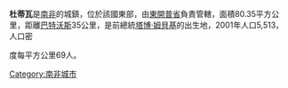 '''杜蒂瓦'''是[[南非|南非]]的城鎮，位於該國東部，由[[東開普省|東開普省]]負責管轄，面積80.35平方公里，距離[[巴特沃斯|巴特沃斯]]35公里，是前總統[[塔博·姆貝基|塔博·姆貝基]]的出生地，2001年人口5,513，人口密

度每平方公里69人。

{{SouthAfrica-geo-stub}}
[[Category:南非城市|Category:南非城市]]